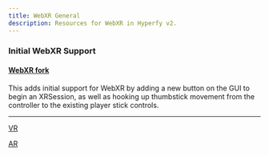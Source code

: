 ```yaml
---
title: WebXR General
description: Resources for WebXR in Hyperfy v2.
---
```



### Initial WebXR Support

#### [WebXR fork](https://github.com/msub2/hyperfy)

This adds initial support for WebXR by adding a new button on the GUI to begin an XRSession, as well as hooking up thumbstick movement from the controller to the existing player stick controls.

<LinkPreview id="https://github.com/hyperfy-xyz/hyperfy/pull/29" />

---

[VR](/guides/webxr/vr)

[AR](/guides/webxr/ar)